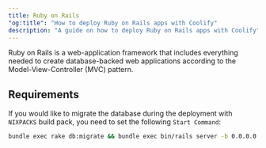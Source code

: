 ```yaml
---
title: Ruby on Rails
"og:title": "How to deploy Ruby on Rails apps with Coolify"
description: "A guide on how to deploy Ruby on Rails apps with Coolify"
---
```


Ruby on Rails is a web-application framework that includes everything needed to create database-backed web applications according to the Model-View-Controller (MVC) pattern.

## Requirements

If you would like to migrate the database during the deployment with `NIXPACKS` build pack, you need to set the following `Start Command`:

```bash
bundle exec rake db:migrate && bundle exec bin/rails server -b 0.0.0.0 -p ${PORT:-3000} -e $RAILS_ENV
```
